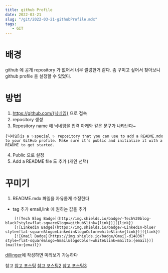 ```yaml
---
title: github Profile
date: 2022-03-21
slug: "/git/2022-03-21-githubProfile.mdx"
tags:
   - GIT
---
```


# 배경
github 에
공개 repository 가 없어서
너무 썰렁한거 같다.
좀 꾸미고 싶어서 찾아보니 github profile 을 설정할 수 있었다.

# 방법

1. https://github.com/{닉네임} 으로 접속
2. repository 생성
3. Repository name 애 닉네임을 입력
아래와 같은 문구가 나타난다~
```
{닉네임}is a ✨special ✨ repository that you can use to add a README.mdx to your GitHub profile. Make sure it’s public and initialize it with a README to get started.
```
4. Public 으로 설정
5. Add a README file 도 추가 (개인 선택)

# 꾸미기
1. README.mdx 파일을 자유롭게 수정한다

* tag 추가
  email,link 에 원하는 값을 추가
```
    [![Tech Blog Badge](http://img.shields.io/badge/-Tech%20blog-black?style=flat-square&logo=github&link={link})]({link})
    [![Linkedin Badge](https://img.shields.io/badge/-LinkedIn-blue?style=flat-square&logo=Linkedin&logoColor=white&link={link})]({link})
    [![Gmail Badge](https://img.shields.io/badge/Gmail-d14836?style=flat-square&logo=Gmail&logoColor=white&link=mailto:{email})](mailto:{email})
```


[dillinger](https://dillinger.io/)에 작성하면 미리보기 가능하다

참고
[참고 포스팅](https://velog.io/@woo0_hooo/Github-github-profile-%EA%B0%84%EC%A7%80%EB%82%98%EA%B2%8C-%EA%BE%B8%EB%AF%B8%EA%B8%B0)
[참고 포스팅2](https://zzsza.github.io/development/2020/07/10/make-github-profile-readme/)
[참고 포스팅3](https://soo-vely-dev.tistory.com/159)